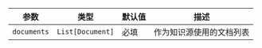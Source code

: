 | 参数 | 类型 | 默认值 | 描述 |
| --- | --- | --- | --- |
| `documents` | `List[Document]` | 必填 | 作为知识源使用的文档列表 |